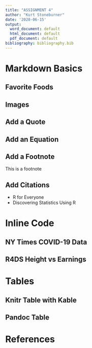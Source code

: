 ```yaml
---
title: "ASSIGNMENT 4"
author: "Kurt Stoneburner"
date: '2020-06-15'
output:
  word_document: default
  html_document: default
  pdf_document: default
bibliography: bibliography.bib
---
```


# Markdown Basics

## Favorite Foods

## Images

## Add a Quote

## Add an Equation

## Add a Footnote

This is a footnote

## Add Citations

* R for Everyone
* Discovering Statistics Using R

# Inline Code

## NY Times COVID-19 Data

## R4DS Height vs Earnings

# Tables

## Knitr Table with Kable

## Pandoc Table

# References